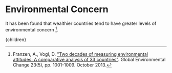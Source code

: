 


# Environmental Concern

It has been found that wealthier countries tend to have greater levels of environmental concern [^1].

[^1]: Franzen, A., Vogl, D. ["Two decades of measuring environmental attitudes: A comparative analysis of 33 countries"](https://www.sciencedirect.com/science/article/abs/pii/S0959378013000563). Global Environmental Change 23(5), pp. 1001-1009. October 2013.

  <Article 
    focusAreaUrl={focusAreaUrl} 
    hierarchy={hierarchy} 
    site={site}
  >
    {children}
  </Article>